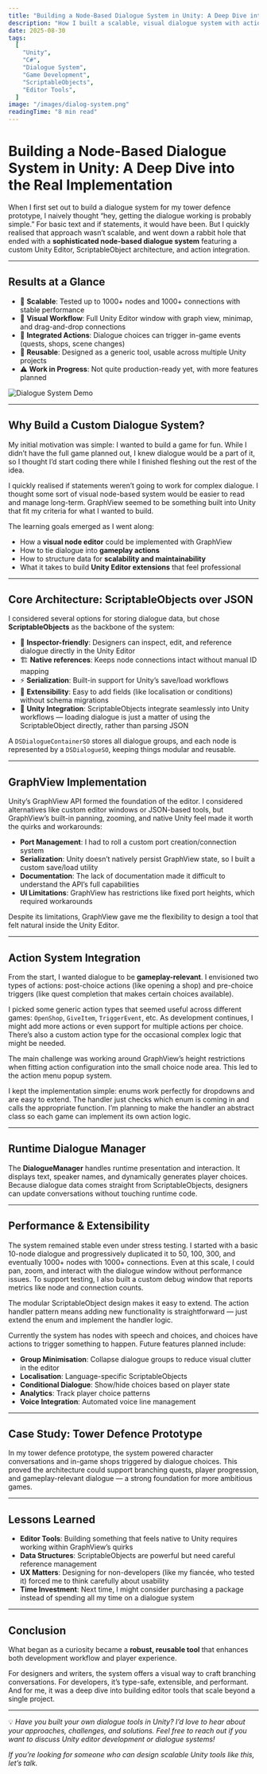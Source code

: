 ```yaml
---
title: "Building a Node-Based Dialogue System in Unity: A Deep Dive into the Real Implementation"
description: "How I built a scalable, visual dialogue system with action integration, ScriptableObjects, and a custom Unity Editor tool."
date: 2025-08-30
tags:
  [
    "Unity",
    "C#",
    "Dialogue System",
    "Game Development",
    "ScriptableObjects",
    "Editor Tools",
  ]
image: "/images/dialog-system.png"
readingTime: "8 min read"
---
```


# Building a Node-Based Dialogue System in Unity: A Deep Dive into the Real Implementation

When I first set out to build a dialogue system for my tower defence prototype, I naively thought “hey, getting the dialogue working is probably simple.” For basic text and if statements, it would have been. But I quickly realised that approach wasn’t scalable, and went down a rabbit hole that ended with a **sophisticated node-based dialogue system** featuring a custom Unity Editor, ScriptableObject architecture, and action integration.

---

## Results at a Glance

- 🚀 **Scalable**: Tested up to 1000+ nodes and 1000+ connections with stable performance
- 🎨 **Visual Workflow**: Full Unity Editor window with graph view, minimap, and drag-and-drop connections
- 🔗 **Integrated Actions**: Dialogue choices can trigger in-game events (quests, shops, scene changes)
- 🧩 **Reusable**: Designed as a generic tool, usable across multiple Unity projects
- ⚠️ **Work in Progress**: Not quite production-ready yet, with more features planned

![Dialogue System Demo](/images/dialogue-system.gif)

---

## Why Build a Custom Dialogue System?

My initial motivation was simple: I wanted to build a game for fun. While I didn’t have the full game planned out, I knew dialogue would be a part of it, so I thought I’d start coding there while I finished fleshing out the rest of the idea.

I quickly realised if statements weren’t going to work for complex dialogue. I thought some sort of visual node-based system would be easier to read and manage long-term. GraphView seemed to be something built into Unity that fit my criteria for what I wanted to build.

The learning goals emerged as I went along:

- How a **visual node editor** could be implemented with GraphView
- How to tie dialogue into **gameplay actions**
- How to structure data for **scalability and maintainability**
- What it takes to build **Unity Editor extensions** that feel professional

---

## Core Architecture: ScriptableObjects over JSON

I considered several options for storing dialogue data, but chose **ScriptableObjects** as the backbone of the system:

- 🔎 **Inspector-friendly**: Designers can inspect, edit, and reference dialogue directly in the Unity Editor
- 🏗 **Native references**: Keeps node connections intact without manual ID mapping
- ⚡ **Serialization**: Built-in support for Unity’s save/load workflows
- 🔧 **Extensibility**: Easy to add fields (like localisation or conditions) without schema migrations
- 🔗 **Unity Integration**: ScriptableObjects integrate seamlessly into Unity workflows — loading dialogue is just a matter of using the ScriptableObject directly, rather than parsing JSON

A `DSDialogueContainerSO` stores all dialogue groups, and each node is represented by a `DSDialogueSO`, keeping things modular and reusable.

---

## GraphView Implementation

Unity’s GraphView API formed the foundation of the editor. I considered alternatives like custom editor windows or JSON-based tools, but GraphView’s built-in panning, zooming, and native Unity feel made it worth the quirks and workarounds:

- **Port Management**: I had to roll a custom port creation/connection system
- **Serialization**: Unity doesn’t natively persist GraphView state, so I built a custom save/load utility
- **Documentation**: The lack of documentation made it difficult to understand the API’s full capabilities
- **UI Limitations**: GraphView has restrictions like fixed port heights, which required workarounds

Despite its limitations, GraphView gave me the flexibility to design a tool that felt natural inside the Unity Editor.

---

## Action System Integration

From the start, I wanted dialogue to be **gameplay-relevant**. I envisioned two types of actions: post-choice actions (like opening a shop) and pre-choice triggers (like quest completion that makes certain choices available).

I picked some generic action types that seemed useful across different games: `OpenShop`, `GiveItem`, `TriggerEvent`, etc. As development continues, I might add more actions or even support for multiple actions per choice. There’s also a custom action type for the occasional complex logic that might be needed.

The main challenge was working around GraphView’s height restrictions when fitting action configuration into the small choice node area. This led to the action menu popup system.

I kept the implementation simple: enums work perfectly for dropdowns and are easy to extend. The handler just checks which enum is coming in and calls the appropriate function. I’m planning to make the handler an abstract class so each game can implement its own action logic.

---

## Runtime Dialogue Manager

The **DialogueManager** handles runtime presentation and interaction. It displays text, speaker names, and dynamically generates player choices. Because dialogue data comes straight from ScriptableObjects, designers can update conversations without touching runtime code.

---

## Performance & Extensibility

The system remained stable even under stress testing. I started with a basic 10-node dialogue and progressively duplicated it to 50, 100, 300, and eventually 1000+ nodes with 1000+ connections. Even at this scale, I could pan, zoom, and interact with the dialogue window without performance issues. To support testing, I also built a custom debug window that reports metrics like node and connection counts.

The modular ScriptableObject design makes it easy to extend. The action handler pattern means adding new functionality is straightforward — just extend the enum and implement the handler logic.

Currently the system has nodes with speech and choices, and choices have actions to trigger something to happen. Future features planned include:

- **Group Minimisation**: Collapse dialogue groups to reduce visual clutter in the editor
- **Localisation**: Language-specific ScriptableObjects
- **Conditional Dialogue**: Show/hide choices based on player state
- **Analytics**: Track player choice patterns
- **Voice Integration**: Automated voice line management

---

## Case Study: Tower Defence Prototype

In my tower defence prototype, the system powered character conversations and in-game shops triggered by dialogue choices. This proved the architecture could support branching quests, player progression, and gameplay-relevant dialogue — a strong foundation for more ambitious games.

---

## Lessons Learned

- **Editor Tools**: Building something that feels native to Unity requires working within GraphView’s quirks
- **Data Structures**: ScriptableObjects are powerful but need careful reference management
- **UX Matters**: Designing for non-developers (like my fiancée, who tested it) forced me to think carefully about usability
- **Time Investment**: Next time, I might consider purchasing a package instead of spending all my time on a dialogue system

---

## Conclusion

What began as a curiosity became a **robust, reusable tool** that enhances both development workflow and player experience.

For designers and writers, the system offers a visual way to craft branching conversations. For developers, it’s type-safe, extensible, and performant. And for me, it was a deep dive into building editor tools that scale beyond a single project.

---

💡 _Have you built your own dialogue tools in Unity? I’d love to hear about your approaches, challenges, and solutions. Feel free to reach out if you want to discuss Unity editor development or dialogue systems!_

_If you’re looking for someone who can design scalable Unity tools like this, let’s talk._
